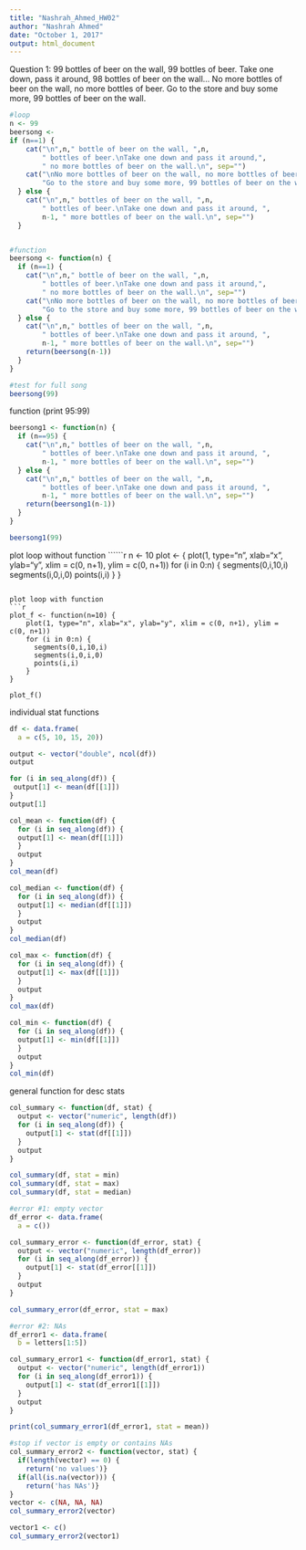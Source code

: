 ```yaml
---
title: "Nashrah_Ahmed_HW02"
author: "Nashrah Ahmed"
date: "October 1, 2017"
output: html_document
---
```


Question 1:
99 bottles of beer on the wall, 99 bottles of beer.
Take one down, pass it around, 98 bottles of beer on the wall...
No more bottles of beer on the wall, no more bottles of beer.
Go to the store and buy some more, 99 bottles of beer on the wall.
```r
#loop
n <- 99
beersong <-
if (n==1) {
    cat("\n",n," bottle of beer on the wall, ",n,
        " bottles of beer.\nTake one down and pass it around,",
        " no more bottles of beer on the wall.\n", sep="")
    cat("\nNo more bottles of beer on the wall, no more bottles of beer.\n",
        "Go to the store and buy some more, 99 bottles of beer on the wall.\n", sep="")
  } else {
    cat("\n",n," bottles of beer on the wall, ",n,
        " bottles of beer.\nTake one down and pass it around, ",
        n-1, " more bottles of beer on the wall.\n", sep="")
  }


#function 
beersong <- function(n) {
  if (n==1) {
    cat("\n",n," bottle of beer on the wall, ",n,
        " bottles of beer.\nTake one down and pass it around,",
        " no more bottles of beer on the wall.\n", sep="")
    cat("\nNo more bottles of beer on the wall, no more bottles of beer.\n",
        "Go to the store and buy some more, 99 bottles of beer on the wall.\n", sep="")
  } else {
    cat("\n",n," bottles of beer on the wall, ",n,
        " bottles of beer.\nTake one down and pass it around, ",
        n-1, " more bottles of beer on the wall.\n", sep="")
    return(beersong(n-1))
  }
}

#test for full song
beersong(99)

```

function (print 95:99)
```r
beersong1 <- function(n) {
  if (n==95) {
    cat("\n",n," bottles of beer on the wall, ",n,
        " bottles of beer.\nTake one down and pass it around, ",
        n-1, " more bottles of beer on the wall.\n", sep="")
  } else {
    cat("\n",n," bottles of beer on the wall, ",n,
        " bottles of beer.\nTake one down and pass it around, ",
        n-1, " more bottles of beer on the wall.\n", sep="")
    return(beersong1(n-1))
  }
}

beersong1(99)

```

plot loop without function
``````r
n <- 10
plot <- {
    plot(1, type="n", xlab="x", ylab="y", xlim = c(0, n+1), ylim = c(0, n+1))
    for (i in 0:n) {
      segments(0,i,10,i)
      segments(i,0,i,0)
      points(i,i)
    }
}  

```

plot loop with function
```r
plot_f <- function(n=10) {
    plot(1, type="n", xlab="x", ylab="y", xlim = c(0, n+1), ylim = c(0, n+1))
    for (i in 0:n) {
      segments(0,i,10,i)
      segments(i,0,i,0)
      points(i,i)
    }
}  

plot_f()
```

individual stat functions
```r
df <- data.frame(
  a = c(5, 10, 15, 20))

output <- vector("double", ncol(df))
output

for (i in seq_along(df)) {            
 output[1] <- mean(df[[1]])
}
output[1]

col_mean <- function(df) {
  for (i in seq_along(df)) {
  output[1] <- mean(df[[1]])
  }
  output
}
col_mean(df)

col_median <- function(df) {
  for (i in seq_along(df)) {
  output[1] <- median(df[[1]])
  }
  output
}
col_median(df)

col_max <- function(df) {
  for (i in seq_along(df)) {
  output[1] <- max(df[[1]])
  }
  output
}
col_max(df)

col_min <- function(df) {
  for (i in seq_along(df)) {
  output[1] <- min(df[[1]])
  }
  output
}
col_min(df)

```

general function for desc stats
```r
col_summary <- function(df, stat) {
  output <- vector("numeric", length(df))
  for (i in seq_along(df)) {
    output[1] <- stat(df[[1]])
  }
  output
}

col_summary(df, stat = min)
col_summary(df, stat = max)
col_summary(df, stat = median)

```

```r
#error #1: empty vector
df_error <- data.frame(
  a = c())

col_summary_error <- function(df_error, stat) {
  output <- vector("numeric", length(df_error))
  for (i in seq_along(df_error)) {
    output[1] <- stat(df_error[[1]])
  }
  output
}

col_summary_error(df_error, stat = max)
```

```r
#error #2: NAs
df_error1 <- data.frame(
  b = letters[1:5])

col_summary_error1 <- function(df_error1, stat) {
  output <- vector("numeric", length(df_error1))
  for (i in seq_along(df_error1)) {
    output[1] <- stat(df_error1[[1]])
  }
  output
}

print(col_summary_error1(df_error1, stat = mean))

```

```r
#stop if vector is empty or contains NAs
col_summary_error2 <- function(vector, stat) {
  if(length(vector) == 0) {
    return('no values')}
  if(all(is.na(vector))) {
    return('has NAs')}
}
vector <- c(NA, NA, NA)
col_summary_error2(vector)

```

```r
vector1 <- c()
col_summary_error2(vector1)
```